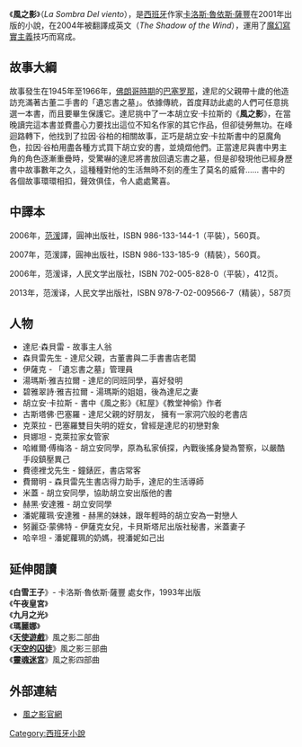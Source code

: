 {{Infobox Book 
  | name           = 風之影<br>La sombra del viento
  | image          = <gallery></gallery>
  | image_caption  =
  | author         = [[卡洛斯·魯依斯·薩豐|卡洛斯·魯依斯·薩豐]]
  | country        = [[西班牙|西班牙]]
  | language       = [[西班牙文|西班牙文]]
  | cover_artist   = 
  | series         = 
  | genre          = [[推理小說|推理小說]]
  | publisher      = 圓神
  | release_date   = 2006/ 2007
  | media_type     = 平裝本/ 精裝本
  | pages          = 560 
  | isbn           = 986-133-144-1/ 9861331859
  | preceded_by    = 
  | followed_by    = [[天使遊戲|天使遊戲]]
}}

《'''風之影'''》（''La Sombra Del viento''），是[[西班牙|西班牙]]作家[[卡洛斯·魯依斯·薩豐|卡洛斯·魯依斯·薩豐]]在2001年出版的小說，在2004年被翻譯成英文（''The Shadow of the Wind''），運用了[[魔幻寫實主義|魔幻寫實主義]]技巧而寫成。

== 故事大綱 ==
故事發生在1945年至1966年，[[佛朗哥時期|佛朗哥時期]]的[[巴塞罗那|巴塞罗那]]，達尼的父親帶十歲的他造訪充滿著古董二手書的「遺忘書之墓」。依據傳統，首度拜訪此處的人們可任意挑選一本書，而且要畢生保護它。達尼挑中了一本胡立安·卡拉斯的《'''風之影'''》，在當晚讀完這本書並費盡心力要找出這位不知名作家的其它作品，但卻徒勞無功。在峰迴路轉下，他找到了拉因·谷柏的相關故事，正巧是胡立安·卡拉斯書中的惡魔角色，拉因·谷柏用盡各種方式買下胡立安的書，並燒燬他們。正當達尼與書中男主角的角色逐漸重疊時，受驚嚇的達尼將書放回遺忘書之墓，但是卻發現他已經身歷書中故事數年之久，這種種對他的生活無時不刻的產生了莫名的威脅…… 書中的各個故事環環相扣，聲效俱佳，令人處處驚喜。

== 中譯本 ==
2006年，[[范湲|范湲]]譯，圓神出版社，ISBN 986-133-144-1（平裝），560頁。

2007年，范湲譯，圓神出版社，ISBN 986-133-185-9（精裝），560頁。

2006年，范湲译，人民文学出版社，ISBN 702-005-828-0（平裝），412页。

2013年，范湲译，人民文学出版社，ISBN 978-7-02-009566-7（精装），587页

== 人物 ==
*達尼·森貝雷 - 故事主人翁
*森貝雷先生 - 達尼父親，古董書與二手書書店老闆
*伊薩克 - 「遺忘書之墓」管理員
*湯瑪斯·雅吉拉爾 - 達尼的同班同學，喜好發明
*碧雅翠詩·雅吉拉爾 - 湯瑪斯的姐姐，後為達尼之妻
*胡立安·卡拉斯 - 書中《風之影》《紅屋》《教堂神偷》作者
*古斯塔佛·巴塞羅 - 達尼父親的好朋友， 擁有一家洞穴般的老書店
*克萊拉 - 巴塞羅雙目失明的姪女，曾經是達尼的初戀對象
*貝娜坦 - 克萊拉家女管家
*哈維爾·傅梅洛 - 胡立安同學，原為私家偵探，內戰後搖身變為警察，以嚴酷手段鎮壓異己
*費德裡戈先生 - 鐘錶匠，書店常客
*費爾明 - 森貝雷先生書店得力助手，達尼的生活導師
*米蓋 - 胡立安同學，協助胡立安出版他的書
*赫黑·安達雅 - 胡立安同學
*潘妮蘿珮·安達雅 - 赫黑的妹妹，跟年輕時的胡立安為一對戀人
*努麗亞·蒙佛特 - 伊薩克女兒，卡貝斯塔尼出版社秘書，米蓋妻子
*哈辛坦 - 潘妮蘿珮的奶媽，視潘妮如己出

== 延伸閱讀 ==

《'''白雪王子'''》- 卡洛斯·魯依斯·薩豐 處女作，1993年出版<br />
《'''午夜皇宮'''》<br />
《'''九月之光'''》<br />
《'''瑪麗娜'''》<br />
《'''[[天使遊戲|天使遊戲]]'''》風之影二部曲<br />
《'''[[天空的囚徒|天空的囚徒]]'''》風之影三部曲<br />
《'''[[靈魂迷宮|靈魂迷宮]]'''》風之影四部曲<br />

== 外部連結 ==
*[http://www.booklife.com.tw/wind1.asp 風之影官網]



{{Authority control}}
[[Category:西班牙小說|Category:西班牙小說]]